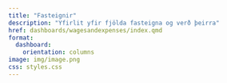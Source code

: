 ```yaml
---
title: "Fasteignir"
description: "Yfirlit yfir fjölda fasteigna og verð þeirra"
href: dashboards/wagesandexpenses/index.qmd
format: 
  dashboard:
    orientation: columns
image: img/image.png
css: styles.css
---
```


